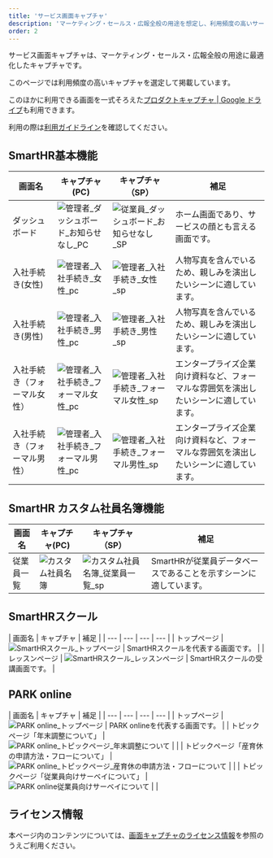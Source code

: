 ```yaml
---
title: 'サービス画面キャプチャ'
description: 'マーケティング・セールス・広報全般の用途を想定し、利用頻度の高いサービス画面のキャプチャを選定して掲載しています。'
order: 2
---
```


サービス画面キャプチャは、マーケティング・セールス・広報全般の用途に最適化したキャプチャです。

このページでは利用頻度の高いキャプチャを選定して掲載しています。

このほかに利用できる画面を一式そろえた<a href="https://drive.google.com/drive/folders/1PT1gK4rrz8DufFkFc2r3Z_xpp03YxHwC" target="_blank">プロダクトキャプチャ | Google ドライブ</a>も利用できます。

利用の際は[利用ガイドライン](/communication/capture/)を確認してください。

## SmartHR基本機能

| 画面名 | キャプチャ(PC) | キャプチャ（SP） | 補足 |
| --- | --- | --- | --- |
| ダッシュボード | ![管理者_ダッシュボード_お知らせなし_PC](./images/service_capture/管理者_ダッシュボード_お知らせなし_PC.png) | ![従業員_ダッシュボード_お知らせなし_SP](./images/service_capture/従業員_ダッシュボード_お知らせなし_SP.png) | ホーム画面であり、サービスの顔とも言える画面です。 |
| 入社手続き(女性) | ![管理者_入社手続き_女性_pc](./images/service_capture/管理者_入社手続き_女性_pc.png) | ![管理者_入社手続き_女性_sp](./images/service_capture/管理者_入社手続き_女性_sp.png) | 人物写真を含んでいるため、親しみを演出したいシーンに適しています。 |
| 入社手続き(男性) | ![管理者_入社手続き_男性_pc](./images/service_capture/管理者_入社手続き_男性_pc.png) | ![管理者_入社手続き_男性_sp](./images/service_capture/管理者_入社手続き_男性_sp.png) | 人物写真を含んでいるため、親しみを演出したいシーンに適しています。 |
| 入社手続き（フォーマル女性） | ![管理者_入社手続き_フォーマル女性_pc](./images/service_capture/管理者_入社手続き_フォーマル女性_pc.png) | ![管理者_入社手続き_フォーマル女性_sp](./images/service_capture/管理者_入社手続き_フォーマル女性_sp.png) |  エンタープライズ企業向け資料など、フォーマルな雰囲気を演出したいシーンに適しています。 |
| 入社手続き（フォーマル男性） | ![管理者_入社手続き_フォーマル男性_pc](./images/service_capture/管理者_入社手続き_フォーマル男性_pc.png) | ![管理者_入社手続き_フォーマル男性_sp](./images/service_capture/管理者_入社手続き_フォーマル男性_sp.png) | エンタープライズ企業向け資料など、フォーマルな雰囲気を演出したいシーンに適しています。 |


## SmartHR カスタム社員名簿機能

| 画面名 | キャプチャ(PC) | キャプチャ（SP） | 補足 |
| --- | --- | --- | --- |
| 従業員一覧 | ![カスタム社員名簿](./images/service_capture/カスタム社員名簿_従業員詳細.png) | ![カスタム社員名簿_従業員一覧_sp](./images/service_capture/カスタム社員名簿_従業員一覧_sp.png) | SmartHRが従業員データベースであることを示すシーンに適しています。 |


## SmartHRスクール

| 画面名 | キャプチャ | 補足 |
| --- | --- | --- | --- |
| トップページ | ![SmartHRスクール_トップページ](./images/service_capture/SmartHRスクール_トップページ.png) | SmartHRスクールを代表する画面です。 |
| レッスンページ | ![SmartHRスクール_レッスンページ](./images/service_capture/SmartHRスクール_レッスンページ.png) | SmartHRスクールの受講画面です。 |


## PARK online

| 画面名 | キャプチャ | 補足 |
| --- | --- | --- | --- |
| トップページ | ![PARK online_トップページ](./images/service_capture/PARK-online_トップページ.png) | PARK onlineを代表する画面です。 |
| トピックページ「年末調整について」 | ![PARK online_トピックページ_年末調整について](./images/service_capture/PARK-online_トピックページ「年末調整について」.png) |  |
| トピックページ「産育休の申請方法・フローについて」 | ![PARK online_トピックページ_産育休の申請方法・フローについて](./images/service_capture/PARK-online_トピックページ「産育休の申請方法・フローについて」.png) |  |
| トピックページ「従業員向けサーベイについて」 | ![PARK online従業員向けサーベイについて](./images/service_capture/PARK-online_トピックページ「従業員向けサーベイについて」.png) |  |


## ライセンス情報
本ページ内のコンテンツについては、[画面キャプチャのライセンス情報](/communication/capture/#h2-3)を参照のうえご利用ください。
